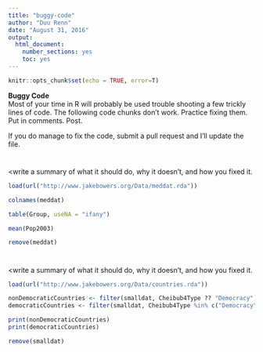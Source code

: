 ```yaml
---
title: "buggy-code"
author: "Duu Renn"
date: "August 31, 2016"
output: 
  html_document: 
    number_sections: yes
    toc: yes
---
```


```r
knitr::opts_chunk$set(echo = TRUE, error=T)
```

__Buggy Code__  
Most of your time in R will probably be used trouble shooting a few trickly lines of code. The following code chunks don't work. Practice fixing them. Put in comments. Post.  

If you do manage to fix the code, submit a pull request and I'll update the file. 

# <describe the issue>
<write a summary of what it should do, why it doesn't, and how you fixed it.  

```r
load(url("http://www.jakebowers.org/Data/meddat.rda"))

colnames(meddat)

table(Group, useNA = "ifany")

mean(Pop2003)
```

```r
remove(meddat)
```

# <describe the issue>
<write a summary of what it should do, why it doesn't, and how you fixed it.  

```r
load(url("http://www.jakebowers.org/Data/countries.rda"))

nonDemocraticCountries <- filter(smalldat, Cheibub4Type ?? "Democracy")
democraticCountries <- filter(smalldat, Cheibub4Type %in% c("Democracy"))

print(nonDemocraticCountries)
print(democraticCountries)
```


```r
remove(smalldat)
```
